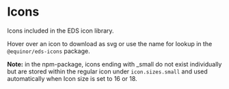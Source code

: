 
# Icons

Icons included in the EDS icon library.

Hover over an icon to download as svg or use the name for lookup in the `@equinor/eds-icons` package.

**Note:** in the npm-package, icons ending with _small do not exist individually but are stored within the regular icon under `icon.sizes.small` and used automatically when Icon size is set to 16 or 18.

<Story of={ComponentStories.Preview} />

